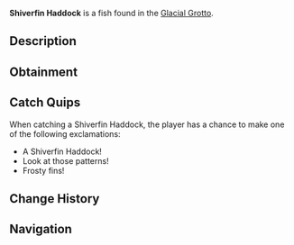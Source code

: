 {{FishInfobox
|image          = Shiverfin Haddock.png
|rarity         = Rare
|sea            = First Sea
|location       = [[Glacial Grotto]]
|sublocation    = 
|sources        = Fishing Rod
|radar_location = 
|xp             = 220
|weather        = 
|time           = Day
|season         = Winter
|bait           = Fish Head
|base_weight    = 12
|base_value     = 500
|weight_range   = 7
|base_chance    = 35
|base_resil     = 50
}}
'''Shiverfin Haddock''' is a {{Rarity|Rare}} fish found in the [[Glacial Grotto]].

== Description ==
{{Description|A fish with frosty blue scales and faint frost patterns across its fins.|Bestiary Entry}}

== Obtainment ==
{{Description|Prefers the deeper grotto waters.|Bestiary Hint}}
{{Fish Availability|
Glacial Grotto
|top_rods      = 
Krampus's Rod\187865.39\85451.05;
Magma Rod\179484.7\81639.07;
Plastic Rod\164662.36\74900.32;
Leviathan's Fang Rod\162258.07\65858.58;
Flimsy Rod\154796.65\151008.64;
Training Rod\97000.15\97135.44;
Nocturnal Rod\60766.56\62325.58;
Trident Rod\147461.31\53969.87;
Ethereal Prism Rod\141340.53\54505.93;
Free Spirit Rod\140209.94\51315.92;
No-Life Rod\137939.75\58335.51;
Seraphic Rod\137497.2\54153.37;
Rod Of The Forgotten Fang\128835.21\50444.2;
Challenger's Rod\125615.22\50426.46;
Rod Of The Depths\116293.78\45127.28;
Zeus Rod\115090.73\45995.13;
Verdant Shear Rod\113507.6\45164.07;
Rod Of The Exalted One\113424.75\43554;
Blazebringer Rod\109262.69\43784.39;
Depthseeker Rod\104431.92\40397.27;
Avalanche Rod\94276.37\35902.1;
Volcanic Rod\89678.75\35795.81;
Steady Rod\41501.89\11532.59
|recommended   = Trident Rod
}}

== Catch Quips ==
When catching a Shiverfin Haddock, the player has a chance to make one of the following exclamations:
* A Shiverfin Haddock!
* Look at those patterns!
* Frosty fins!

== Change History ==
{{Change History|{{subst:Current Version}}}}

== Navigation ==
{{Fish Navbox|Glacial Grotto}}